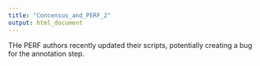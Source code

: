 ```yaml
---
title: "Concensus_and_PERF_2"
output: html_document
---
```

 
 
 
 
 
 
 THe PERF authors recently updated their scripts, potentially creating a bug for the annotation step. 